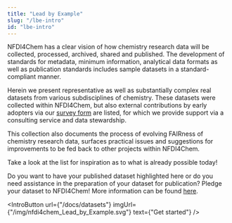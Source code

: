 ```yaml
---
title: "Lead by Example"
slug: "/lbe-intro"
id: "lbe-intro"
---
```



NFDI4Chem has a clear vision of how chemistry research data will be collected, processed, archived, shared and published. The development of standards for metadata, minimum information, analytical data formats as well as publication standards includes sample datasets in a standard-compliant manner.

Herein we present representative as well as substantially complex real datasets from various subdisciplines of chemistry. These datasets were collected within NFDI4Chem, but also external contributions by early adopters via our [survey form](https://docs.google.com/forms/d/e/1FAIpQLSdd_4oNSM0Q4epJwxNU5zthL_0JroGSYl4ILMLR0G1Xo9YbRw/viewform) are listed, for which we provide support via a consulting service and data stewardship. 

This collection also documents the process of evolving FAIRness of chemistry research data, surfaces practical issues and suggestions for improvements to be fed back to other projects within NFDI4Chem.

Take a look at the list for inspiration as to what is already possible today!

Do you want to have your published dataset highlighted here or do you need assistance in the preparation of your dataset for publication? Pledge your dataset to NFDI4Chem! More information can be found [here](https://www.nfdi4chem.de/index.php/2022/02/02/data-pledge-lets-lead-by-example-2/).

<IntroButton url={"/docs/datasets"} imgUrl={"/img/nfdi4chem_Lead_by_Example.svg"} text={"Get started"} />